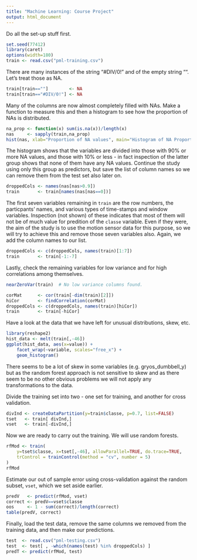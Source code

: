 ```yaml
---
title: "Machine Learning: Course Project"
output: html_document
---
```


Do all the set-up stuff first.

```r
set.seed(77412)
library(caret)
options(width=180)
train <- read.csv("pml-training.csv")
```

There are many instances of the string "#DIV/0!" and of the empty string "".
Let's treat those as NA.
```r
train[train==""]        <- NA
train[train=="#DIV/0!"] <- NA
```

Many of the columns are now almost completely filled with NAs. Make a function
to measure this and then a histogram to see how the proportion of NAs is
distributed.
```r
na_prop <- function(x) sum(is.na(x))/length(x)
nas     <- sapply(train,na_prop)
hist(nas, xlab="Proportion of NA values", main="Histogram of NA Proportions")
```

The histogram shows that the variables are divided into those with 90% or more
NA values, and those with 10% or less - in fact inspection of the latter group
shows that none of them have any NA values. Continue the study using only this
group as predictors, but save the list of column names so we can remove them
from the test set also later on.
```r
droppedCols <- names(nas[nas>0.9])
train       <- train[names(nas[nas==0])]
```

The first seven variables remaining in `train` are the row numbers, the
particpants' names, and various types of time-stamps and window variables.
Inspection (not shown) of these indicates that most of them will not be of much
value for predition of the `classe` variable. Even if they were, the aim of the
study is to use the motion sensor data for this purpose, so we will try to
achieve this and remove those seven variables also. Again, we add the column
names to our list.
```r
droppedCols <- c(droppedCols, names(train)[1:7])
train       <- train[-1:-7]
```

Lastly, check the remaining variables for low variance and for high correlations
among themselves.
```r
nearZeroVar(train)  # No low variance columns found.

corMat      <- cor(train[-dim(train)[2]])
hiCor       <- findCorrelation(corMat)
droppedCols <- c(droppedCols, names(train)[hiCor])
train       <- train[-hiCor]
```

Have a look at the data that we have left for unusual distributions, skew, etc.
```r
library(reshape2)
hist_data <- melt(train[,-46])
ggplot(hist_data, aes(x=value)) +
    facet_wrap(~variable, scales="free_x") +
    geom_histogram()
```

There seems to be a lot of skew in some variables (e.g. gryos_dumbbell_y) but as
the random forest approach is not sensitive to skew and as there seem to be no
other obvious problems we will not apply any transformations to the data.

Divide the training set into two - one set for training, and another for cross
validation.
```r
divInd <- createDataPartition(y=train$classe, p=0.7, list=FALSE)
tset   <- train[ divInd,]
vset   <- train[-divInd,]
```

Now we are ready to carry out the training. We will use random forests.
```r
rfMod <- train(
    y=tset$classe, x=tset[,-46], allowParallel=TRUE, do.trace=TRUE,
    trControl = trainControl(method = "cv", number = 5)
)
rfMod
```

Estimate our out of sample error using cross-validation against the random
subset, `vset`, which we set aside earlier.
```r
predV   <- predict(rfMod, vset)
correct <- predV==vset$classe
oos     <- 1 - sum(correct)/length(correct)
table(predV, correct)
```

Finally, load the test data, remove the same columns we removed from the
training data, and then make our predictions.

```r
test  <- read.csv("pml-testing.csv")
test  <- test[ , -which(names(test) %in% droppedCols) ]
predT <- predict(rfMod, test)
```


